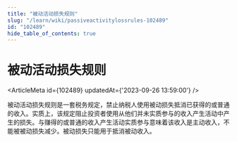 ```yaml
---
title: "被动活动损失规则"
slug: "/learn/wiki/passiveactivitylossrules-102489"
id: "102489"
hide_table_of_contents: true
---
```



# 被动活动损失规则

<ArticleMeta id={102489} updatedAt={'2023-09-26 13:59:00'} />
<div className='border-solid border-b border-t-0 my-4 border-[var(--ifm-color-gray-300)]' />

被动活动损失规则是一套税务规定，禁止纳税人使用被动损失抵消已获得的或普通的收入。实质上，该规定阻止投资者使用从他们并未实质参与的收入产生活动中产生的损失。与赚得的或普通的收入产生活动实质参与意味着该收入是主动收入，不能被被动损失减少。被动损失只能用于抵消被动收入。
